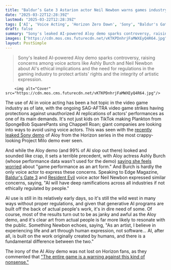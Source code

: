 ```yaml
---
title: "Baldur’s Gate 3 Astarion actor Neil Newbon warns games industry that 'AI will have deep ramifications' if not properly regulated: 'I believe in experiencing life and art through human expression, not software'"
date: "2025-03-22T12:28:39Z"
lastmod: "2025-03-22T12:28:39Z"
tags: ['AI', 'Voice Acting', 'Horizon Zero Dawn', 'Sony', "Baldur's Gate 3", 'Resident Evil', 'SAG-AFTRA Strike', 'Game Industry']
draft: false
summary: "Sony's leaked AI-powered Aloy demo sparks controversy, raising concerns among voice actors like Ashly Burch and Neil Newbon about AI's ethical implications and the need for regulations in the gaming industry to protect artists' rights and the integrity of artistic expression."
images: ["https://cdn.mos.cms.futurecdn.net/vKTKPDnhrjFaMWXEyQ4R64.jpg"]
layout: PostSimple
---
```

> Sony's leaked AI-powered Aloy demo sparks controversy, raising concerns among voice actors like Ashly Burch and Neil Newbon about AI's ethical implications and the need for regulations in the gaming industry to protect artists' rights and the integrity of artistic expression.


        <img alt="Cover" src="https://cdn.mos.cms.futurecdn.net/vKTKPDnhrjFaMWXEyQ4R64.jpg"/>
        
The use of AI in voice acting has been a hot topic in the video game industry as of late, with the ongoing SAG-AFTRA video game strikes having protections against unauthorized AI replications of actors' performances as one of its main demands. It's not just kids on TikTok making Plankton from SpongeBob SquarePants sing Chappell Roan; giant companies are looking into ways to avoid using voice actors. This was seen with the [recently leaked Sony demo](https://www.gamesradar.com/games/horizon/horizon-zero-dawns-aloy-is-the-star-of-sonys-leaked-ai-powered-character-prototype-which-allows-users-to-ask-questions-to-an-unsettling-emotionless-version-of-the-protagonist/) of Aloy from the Horizon series in the most crappy-looking Project Milo demo ever seen.

And while the Aloy demo (and 99% of AI slop out there) looked and sounded like crap, it sets a terrible precedent, with Aloy actress Ashly Burch (whose performance data wasn't used for the demo) [saying she feels worried](https://www.gamesradar.com/games/horizon/horizon-zero-dawn-star-ashly-burch-responds-to-sonys-controversial-ai-aloy-by-pushing-for-actor-protections-you-have-to-compensate-us-fairly-and-you-have-to-tell-us-how-youre-using-this-ai/) about "game performance as an art form." And Burch is hardly the only voice actor to express these concerns. Speaking to Edge Magazine, [Baldur's Gate 3](https://www.gamesradar.com/baldurs-gate-3-guide/) and [Resident Evil](https://www.gamesradar.com/resident-evil/) voice actor Neil Newbon expressed similar concerns, saying, "AI will have deep ramifications across all industries if not ethically regulated by people."

AI use is still in its relatively early days, so it's still the wild west in many ways without proper regulations, and given that generative AI programs are built off the back of actual people's work, it's in dire need of some. Of course, most of the results turn out to be as janky and awful as the Aloy demo, and it's clear art from actual people is far more likely to resonate with the public. Something Newbon echoes, saying, "As an artist, I believe in experiencing life and art through human expression, not software… AI, after all, is built on the work originally created by humans, and there is a fundamental difference between the two."

The irony of the AI Aloy demo was not lost on Horizon fans, as they commented that ["The entire game is a warning against this kind of nonsense."](https://www.gamesradar.com/games/open-world/as-sony-trots-out-an-ai-powered-aloy-horizon-zero-dawn-fans-revel-in-the-irony-the-entire-game-is-a-warning-against-this-kind-of-nonsense/)
        